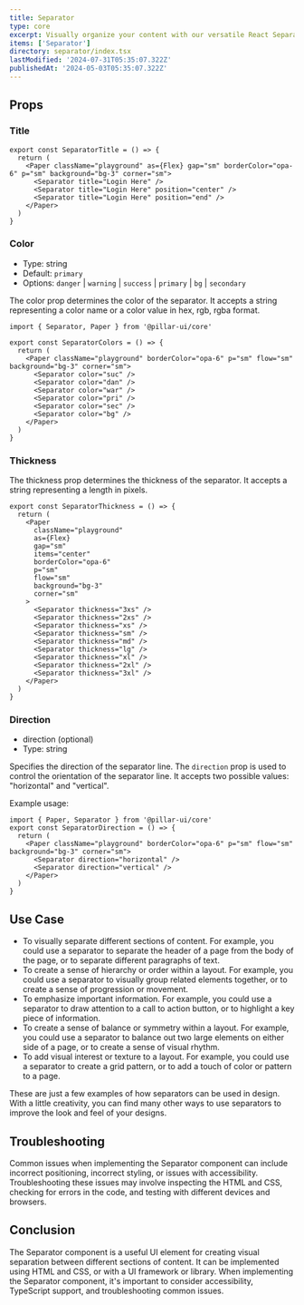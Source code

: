 ```yaml
---
title: Separator
type: core
excerpt: Visually organize your content with our versatile React Separator component. A subtle yet powerful alternative to Chakra UI, adding clarity to your layouts.
items: ['Separator']
directory: separator/index.tsx
lastModified: '2024-07-31T05:35:07.322Z'
publishedAt: '2024-05-03T05:35:07.322Z'
---
```


## Props

### Title

<SeparatorTitle />

```tsx
export const SeparatorTitle = () => {
  return (
    <Paper className="playground" as={Flex} gap="sm" borderColor="opa-6" p="sm" background="bg-3" corner="sm">
      <Separator title="Login Here" />
      <Separator title="Login Here" position="center" />
      <Separator title="Login Here" position="end" />
    </Paper>
  )
}
```

### Color

- Type: string
- Default: `primary`
- Options: `danger` | `warning` | `success` | `primary` | `bg` | `secondary`

The color prop determines the color of the separator. It accepts a string representing a color name or a color value in hex, rgb, rgba format.

<SeparatorColors />

```tsx showLineNumbers title='_App.tsx'
import { Separator, Paper } from '@pillar-ui/core'

export const SeparatorColors = () => {
  return (
    <Paper className="playground" borderColor="opa-6" p="sm" flow="sm" background="bg-3" corner="sm">
      <Separator color="suc" />
      <Separator color="dan" />
      <Separator color="war" />
      <Separator color="pri" />
      <Separator color="sec" />
      <Separator color="bg" />
    </Paper>
  )
}
```

### Thickness

The thickness prop determines the thickness of the separator. It accepts a string representing a length in pixels.

<SeparatorThickness />

```tsx showLineNumbers title='_App.tsx'
export const SeparatorThickness = () => {
  return (
    <Paper
      className="playground"
      as={Flex}
      gap="sm"
      items="center"
      borderColor="opa-6"
      p="sm"
      flow="sm"
      background="bg-3"
      corner="sm"
    >
      <Separator thickness="3xs" />
      <Separator thickness="2xs" />
      <Separator thickness="xs" />
      <Separator thickness="sm" />
      <Separator thickness="md" />
      <Separator thickness="lg" />
      <Separator thickness="xl" />
      <Separator thickness="2xl" />
      <Separator thickness="3xl" />
    </Paper>
  )
}
```

### Direction

- direction (optional)
- Type: string

Specifies the direction of the separator line.
The `direction` prop is used to control the orientation of the separator line. It accepts two possible values: "horizontal" and "vertical".

Example usage:

<SeparatorDirection />

```tsx
import { Paper, Separator } from '@pillar-ui/core'
export const SeparatorDirection = () => {
  return (
    <Paper className="playground" borderColor="opa-6" p="sm" flow="sm" background="bg-3" corner="sm">
      <Separator direction="horizontal" />
      <Separator direction="vertical" />
    </Paper>
  )
}
```

## Use Case

- To visually separate different sections of content. For example, you could use a separator to separate the header of a page from the body of the page, or to separate different paragraphs of text.
- To create a sense of hierarchy or order within a layout. For example, you could use a separator to visually group related elements together, or to create a sense of progression or movement.
- To emphasize important information. For example, you could use a separator to draw attention to a call to action button, or to highlight a key piece of information.
- To create a sense of balance or symmetry within a layout. For example, you could use a separator to balance out two large elements on either side of a page, or to create a sense of visual rhythm.
- To add visual interest or texture to a layout. For example, you could use a separator to create a grid pattern, or to add a touch of color or pattern to a page.

These are just a few examples of how separators can be used in design. With a little creativity, you can find many other ways to use separators to improve the look and feel of your designs.

## Troubleshooting

Common issues when implementing the Separator component can include incorrect positioning, incorrect styling, or issues with accessibility. Troubleshooting these issues may involve inspecting the HTML and CSS, checking for errors in the code, and testing with different devices and browsers.

## Conclusion

The Separator component is a useful UI element for creating visual separation between different sections of content. It can be implemented using HTML and CSS, or with a UI framework or library. When implementing the Separator component, it's important to consider accessibility, TypeScript support, and troubleshooting common issues.
